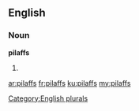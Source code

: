 ==English==

===Noun===
'''pilaffs'''

# {{plural of|pilaff}}

[[Category:English plurals]]

[[ar:pilaffs]]
[[fr:pilaffs]]
[[ku:pilaffs]]
[[my:pilaffs]]